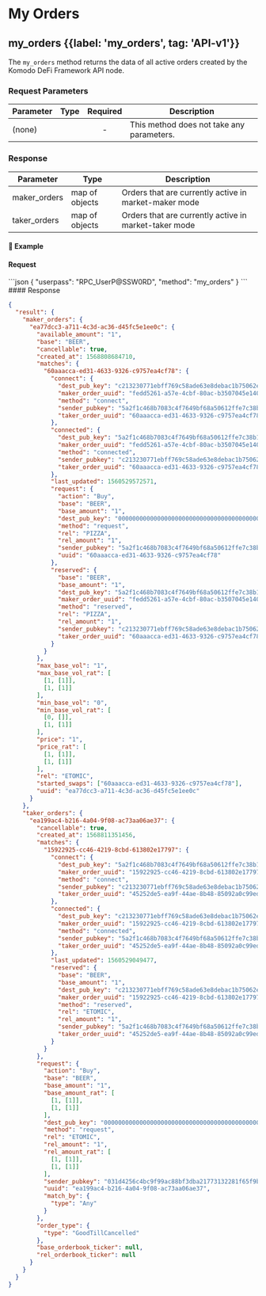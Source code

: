 
# My Orders

## my\_orders {{label: 'my_orders', tag: 'API-v1'}}

The `my_orders` method returns the data of all active orders created by the Komodo DeFi Framework API node.

### Request Parameters

| Parameter | Type | Required | Description                               |
| --------- | ---- | :------: | ----------------------------------------- |
| (none)    |      |     -    | This method does not take any parameters. |

### Response

| Parameter     | Type           | Description                                           |
| ------------- | -------------- | ----------------------------------------------------- |
| maker\_orders | map of objects | Orders that are currently active in market-maker mode |
| taker\_orders | map of objects | Orders that are currently active in market-taker mode |

#### 📌 Example

#### Request

<CodeGroup title="my_orders" tag="POST" label="my_orders" mm2MethodDecorate="true">
  ```json
  {
    "userpass": "RPC_UserP@SSW0RD",
    "method": "my_orders"
  }
  ```
</CodeGroup>

<CollapsibleSection expandedText="Hide Response" collapsedText="Show Response">
  #### Response

  ```json
  {
    "result": {
      "maker_orders": {
        "ea77dcc3-a711-4c3d-ac36-d45fc5e1ee0c": {
          "available_amount": "1",
          "base": "BEER",
          "cancellable": true,
          "created_at": 1568808684710,
          "matches": {
            "60aaacca-ed31-4633-9326-c9757ea4cf78": {
              "connect": {
                "dest_pub_key": "c213230771ebff769c58ade63e8debac1b75062ead66796c8d793594005f3920",
                "maker_order_uuid": "fedd5261-a57e-4cbf-80ac-b3507045e140",
                "method": "connect",
                "sender_pubkey": "5a2f1c468b7083c4f7649bf68a50612ffe7c38b1d62e1ece3829ca88e7e7fd12",
                "taker_order_uuid": "60aaacca-ed31-4633-9326-c9757ea4cf78"
              },
              "connected": {
                "dest_pub_key": "5a2f1c468b7083c4f7649bf68a50612ffe7c38b1d62e1ece3829ca88e7e7fd12",
                "maker_order_uuid": "fedd5261-a57e-4cbf-80ac-b3507045e140",
                "method": "connected",
                "sender_pubkey": "c213230771ebff769c58ade63e8debac1b75062ead66796c8d793594005f3920",
                "taker_order_uuid": "60aaacca-ed31-4633-9326-c9757ea4cf78"
              },
              "last_updated": 1560529572571,
              "request": {
                "action": "Buy",
                "base": "BEER",
                "base_amount": "1",
                "dest_pub_key": "0000000000000000000000000000000000000000000000000000000000000000",
                "method": "request",
                "rel": "PIZZA",
                "rel_amount": "1",
                "sender_pubkey": "5a2f1c468b7083c4f7649bf68a50612ffe7c38b1d62e1ece3829ca88e7e7fd12",
                "uuid": "60aaacca-ed31-4633-9326-c9757ea4cf78"
              },
              "reserved": {
                "base": "BEER",
                "base_amount": "1",
                "dest_pub_key": "5a2f1c468b7083c4f7649bf68a50612ffe7c38b1d62e1ece3829ca88e7e7fd12",
                "maker_order_uuid": "fedd5261-a57e-4cbf-80ac-b3507045e140",
                "method": "reserved",
                "rel": "PIZZA",
                "rel_amount": "1",
                "sender_pubkey": "c213230771ebff769c58ade63e8debac1b75062ead66796c8d793594005f3920",
                "taker_order_uuid": "60aaacca-ed31-4633-9326-c9757ea4cf78"
              }
            }
          },
          "max_base_vol": "1",
          "max_base_vol_rat": [
            [1, [1]],
            [1, [1]]
          ],
          "min_base_vol": "0",
          "min_base_vol_rat": [
            [0, []],
            [1, [1]]
          ],
          "price": "1",
          "price_rat": [
            [1, [1]],
            [1, [1]]
          ],
          "rel": "ETOMIC",
          "started_swaps": ["60aaacca-ed31-4633-9326-c9757ea4cf78"],
          "uuid": "ea77dcc3-a711-4c3d-ac36-d45fc5e1ee0c"
        }
      },
      "taker_orders": {
        "ea199ac4-b216-4a04-9f08-ac73aa06ae37": {
          "cancellable": true,
          "created_at": 1568811351456,
          "matches": {
            "15922925-cc46-4219-8cbd-613802e17797": {
              "connect": {
                "dest_pub_key": "5a2f1c468b7083c4f7649bf68a50612ffe7c38b1d62e1ece3829ca88e7e7fd12",
                "maker_order_uuid": "15922925-cc46-4219-8cbd-613802e17797",
                "method": "connect",
                "sender_pubkey": "c213230771ebff769c58ade63e8debac1b75062ead66796c8d793594005f3920",
                "taker_order_uuid": "45252de5-ea9f-44ae-8b48-85092a0c99ed"
              },
              "connected": {
                "dest_pub_key": "c213230771ebff769c58ade63e8debac1b75062ead66796c8d793594005f3920",
                "maker_order_uuid": "15922925-cc46-4219-8cbd-613802e17797",
                "method": "connected",
                "sender_pubkey": "5a2f1c468b7083c4f7649bf68a50612ffe7c38b1d62e1ece3829ca88e7e7fd12",
                "taker_order_uuid": "45252de5-ea9f-44ae-8b48-85092a0c99ed"
              },
              "last_updated": 1560529049477,
              "reserved": {
                "base": "BEER",
                "base_amount": "1",
                "dest_pub_key": "c213230771ebff769c58ade63e8debac1b75062ead66796c8d793594005f3920",
                "maker_order_uuid": "15922925-cc46-4219-8cbd-613802e17797",
                "method": "reserved",
                "rel": "ETOMIC",
                "rel_amount": "1",
                "sender_pubkey": "5a2f1c468b7083c4f7649bf68a50612ffe7c38b1d62e1ece3829ca88e7e7fd12",
                "taker_order_uuid": "45252de5-ea9f-44ae-8b48-85092a0c99ed"
              }
            }
          },
          "request": {
            "action": "Buy",
            "base": "BEER",
            "base_amount": "1",
            "base_amount_rat": [
              [1, [1]],
              [1, [1]]
            ],
            "dest_pub_key": "0000000000000000000000000000000000000000000000000000000000000000",
            "method": "request",
            "rel": "ETOMIC",
            "rel_amount": "1",
            "rel_amount_rat": [
              [1, [1]],
              [1, [1]]
            ],
            "sender_pubkey": "031d4256c4bc9f99ac88bf3dba21773132281f65f9bf23a59928bce08961e2f3",
            "uuid": "ea199ac4-b216-4a04-9f08-ac73aa06ae37",
            "match_by": {
              "type": "Any"
            }
          },
          "order_type": {
            "type": "GoodTillCancelled"
          },
          "base_orderbook_ticker": null,
          "rel_orderbook_ticker": null
        }
      }
    }
  }
  ```
</CollapsibleSection>
